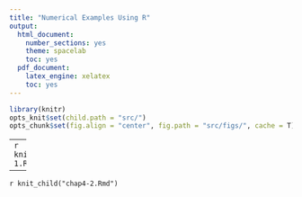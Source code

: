 ```yaml
---
title: "Numerical Examples Using R"
output:
  html_document:
    number_sections: yes
    theme: spacelab
    toc: yes
  pdf_document:
    latex_engine: xelatex
    toc: yes
---
```


```r
library(knitr)
opts_knit$set(child.path = "src/")
opts_chunk$set(fig.align = "center", fig.path = "src/figs/", cache = T)
```

---
`r knit_child("chap4-1.Rmd")`

---
`r knit_child("chap4-2.Rmd")`
